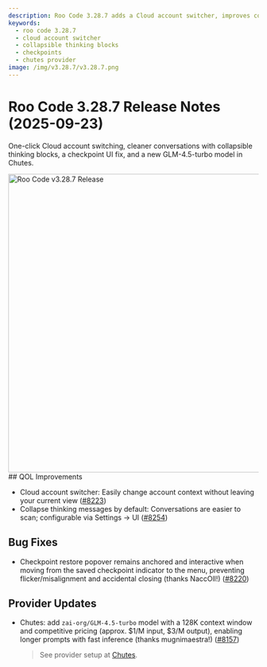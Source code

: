 ```yaml
---
description: Roo Code 3.28.7 adds a Cloud account switcher, improves conversation readability with collapsible thinking blocks, fixes a checkpoint popover issue, and updates the Chutes provider.
keywords:
  - roo code 3.28.7
  - cloud account switcher
  - collapsible thinking blocks
  - checkpoints
  - chutes provider
image: /img/v3.28.7/v3.28.7.png
---
```


# Roo Code 3.28.7 Release Notes (2025-09-23)

One-click Cloud account switching, cleaner conversations with collapsible thinking blocks, a checkpoint UI fix, and a new GLM-4.5-turbo model in Chutes.

<img src="/img/v3.28.7/v3.28.7.png" alt="Roo Code v3.28.7 Release" width="600" />
## QOL Improvements

* Cloud account switcher: Easily change account context without leaving your current view ([#8223](https://github.com/RooCodeInc/Roo-Code/pull/8223))
* Collapse thinking messages by default: Conversations are easier to scan; configurable via Settings → UI ([#8254](https://github.com/RooCodeInc/Roo-Code/pull/8254))

## Bug Fixes

* Checkpoint restore popover remains anchored and interactive when moving from the saved checkpoint indicator to the menu, preventing flicker/misalignment and accidental closing (thanks NaccOll!) ([#8220](https://github.com/RooCodeInc/Roo-Code/pull/8220))

## Provider Updates

* Chutes: add `zai-org/GLM-4.5-turbo` model with a 128K context window and competitive pricing (approx. $1/M input, $3/M output), enabling longer prompts with fast inference (thanks mugnimaestra!) ([#8157](https://github.com/RooCodeInc/Roo-Code/pull/8157))
  > See provider setup at [Chutes](/providers/chutes).